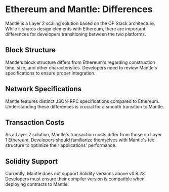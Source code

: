 
# Ethereum and Mantle: Differences

Mantle is a Layer 2 scaling solution based on the OP Stack architecture. While it shares design elements with Ethereum, there are important differences for developers transitioning between the two platforms.

## Block Structure

Mantle's block structure differs from Ethereum's regarding construction time, size, and other characteristics. Developers need to review Mantle's specifications to ensure proper integration.

## Network Specifications

Mantle features distinct JSON-RPC specifications compared to Ethereum. Understanding these differences is crucial for a smooth transition to Mantle.

## Transaction Costs

As a Layer 2 solution, Mantle's transaction costs differ from those on Layer 1 Ethereum. Developers should familiarize themselves with Mantle's fee structure to optimize their applications' performance.

## Solidity Support

Currently, Mantle does not support Solidity versions above v0.8.23. Developers must ensure their compiler version is compatible when deploying contracts to Mantle.

<Space h={16} />
<GetStarted />
